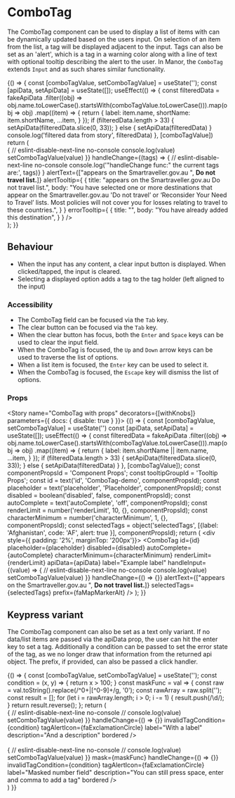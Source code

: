 
<Meta title="Components/ComboTag" component={ComboTag} />

# ComboTag

The ComboTag component can be used to display a list of items with can be dynamically updated based on the users input. On selection of an item from the list, a tag will be displayed
adjacent to the input. Tags can also be set as an 'alert', which is a tag in a warning color along with a line of text with optional tooltip describing the alert to the user.
In Manor, the `ComboTag` extends `Input` and as such shares similar functionality.

<Preview>
  <Story name="ComboTag (dropdown version)" height="250px">
  {() => {
    const [comboTagValue, setComboTagValue] = useState('');
    const [apiData, setApiData] = useState([]);
    useEffect(() => {
      const filteredData = fakeApiData
        .filter((obj) => obj.name.toLowerCase().startsWith(comboTagValue.toLowerCase())).map(obj => obj)
        .map((item) => {
          return {
            label: item.name,
            shortName: item.shortName,
            ...item,
          }
        });
      if (filteredData.length > 33) {
        setApiData(filteredData.slice(0, 33));
      } else {
        setApiData(filteredData)
      }
      console.log('filtered data from story', filteredData)
    }, [comboTagValue])
    return (
      <div style={{ padding: '2%', marginTop: '200px'}}>
         <FluidContainer>
             <Row>
               <Column>
                  <ComboTag
                    apiData={apiData}
                    id="tag-id-1"
                    prefix={faMapMarkerAlt}
                    placeholder='Select or start typing destination(s)...'
                    emptyStatePicture={{
                      src: noResultsImg,
                      srcsets: [{ srcset: noResultsImg}],
                      alt: 'Image of magnifying glass',
                      title: 'Oops',
                    }}
                    emptyStateHeading="Sorry, no results found."
                    emptyStateChildren="Please check spelling or try a different country."
                    handleInput={(value) => {
                      // eslint-disable-next-line no-console
                      console.log(value)
                      setComboTagValue(value)
                    }}
                    handleChange={(tags) => {
                      // eslint-disable-next-line no-console
                      console.log('"handleChange func:" the current tags are:', tags)}
                    }
                    alertText={["appears on the Smartraveller.gov.au ", <b>Do not travel list.</b>]}
                    alertTooltip={
                      {
                        title: "appears on the Smartraveller.gov.au Do not travel list.",
                        body: "You have selected one or more destinations that appear on the Smartraveller.gov.au 'Do not travel’ or ‘Reconsider Your Need to Travel’ lists. Most policies will not cover you for losses relating to travel to these countries.",
                      }
                    }
                    errorTooltip={
                      {
                        title: "",
                        body: "You have already added this destination",
                      }
                    }
                  />
              </Column>
            </Row>
         </FluidContainer>
      </div>
    );
  }}
  </Story>
</Preview>

## Behaviour
* When the input has any content, a clear input button is displayed. When clicked/tapped, the input is cleared.
* Selecting a displayed option adds a tag to the tag holder (left aligned to the input)

### Accessibility
* The ComboTag field can be focused via the `Tab` key.
* The clear button can be focused via the `Tab` key.
* When the clear button has focus, both the `Enter` and `Space` keys can be used to clear the input field.
* When the ComboTag is focused, the `Up` and `Down` arrow keys can be used to traverse the list of options.
* When a list item is focused, the `Enter` key can be used to select it.
* When the ComboTag is focused, the `Escape` key will dismiss the list of options.

### Props
<Props of={ComboTag} />

<Story name="ComboTag with props" decorators={[withKnobs]} parameters={{ docs: { disable: true } }}>
  {() => {
    const [comboTagValue, setComboTagValue] = useState('')
    const [apiData, setApiData] = useState([]);
    useEffect(() => {
      const filteredData = fakeApiData
        .filter((obj) => obj.name.toLowerCase().startsWith(comboTagValue.toLowerCase())).map(obj => obj)
        .map((item) => {
          return {
            label: item.shortName || item.name,
            ...item,
          }
        });
      if (filteredData.length > 33) {
        setApiData(filteredData.slice(0, 33));
      } else {
        setApiData(filteredData)
      }
    }, [comboTagValue]);
    const componentPropsId = 'Component Props';
    const tooltipGroupId = 'Tooltip Props';
    const id = text('id', 'ComboTag-demo', componentPropsId);
    const placeholder = text('placeholder', 'Placeholder', componentPropsId);
    const disabled = boolean('disabled', false, componentPropsId);
    const autoComplete = text('autoComplete', 'off', componentPropsId);
    const renderLimit = number('renderLimit', 10, {}, componentPropsId);
    const characterMinimum = number('characterMinimum', 1, {}, componentPropsId);
    const selectedTags = object('selectedTags', [{label: 'Afghanistan', code: 'AF', alert: true }], componentPropsId);
    return (
      <div style={{ padding: '2%', marginTop: '200px'}}>
        <FluidContainer>
          <Row>
            <Column>
              <ComboTag
                id={id}
                placeholder={placeholder}
                disabled={disabled}
                autoComplete={autoComplete}
                characterMinimum={characterMinimum}
                renderLimit={renderLimit}
                apiData={apiData}
                label="Example label"
                handleInput={(value) => {
                  // eslint-disable-next-line no-console
                  console.log(value)
                  setComboTagValue(value)
                }}
                handleChange={() => {}}
                alertText={["appears on the Smartraveller.gov.au ", <b>Do not travel list.</b>]}
                selectedTags={selectedTags}
                prefix={faMapMarkerAlt}
              />
            </Column>
          </Row>
        </FluidContainer>
      </div>
    );
  }}
</Story>

## Keypress variant

The ComboTag component can also be set as a text only variant. If no data/list items are passed via the apiData prop, the user can hit the enter key to set a tag.
Additionally a condition can be passed to set the error state of the tag, as we no longer draw that information from the returned api object. The prefix, if provided, can also be passed
a click handler.

<Preview>
  <Story name="ComboTag (Keypress version)">
    {() => {
      const [comboTagValue, setComboTagValue] = useState('');
      const condition = (x, y) => {
        return x > 100;
      }
      const maskFunc = val => {
        const raw = val.toString().replace(/^0+|[^0-9]+/g, '0');
        const rawArray = raw.split('');
        const result = [];
        for (let i = rawArray.length; i > 0; i -= 1) {
          result.push(/\d/);
        }
        return result.reverse();
      };
      return (
        <div style={{ padding: '2%', marginTop: '200px'}}>
          <ComboTag
            id="tag-id-1"
            placeholder='Type in your destination and then press enter'
            handleInput={(value) => {
              // eslint-disable-next-line no-console
              // console.log(value)
              setComboTagValue(value)
            }}
            handleChange={() => {}}
            invalidTagCondition={condition}
            tagAlertIcon={faExclamationCircle}
            label="With a label"
            description="And a description"
            bordered
          />
          <br/>
          <br/>
          <ComboTag
            id="tag-id-2"
            placeholder='Numbers only, renders alert state when condtion is met (num > 100)'
            handleInput={(value) => {
              // eslint-disable-next-line no-console
              // console.log(value)
              setComboTagValue(value)
            }}
            mask={maskFunc}
            handleChange={() => {}}
            invalidTagCondition={condition}
            tagAlertIcon={faExclamationCircle}
            label="Masked number field"
            description="You can still press space, enter and comma to add a tag"
            bordered
          />
        </div>
      )
    }}
  </Story>
</Preview>
